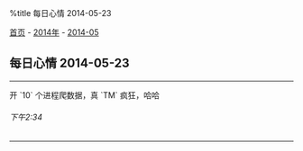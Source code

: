 %title 每日心情 2014-05-23

[[../../../index|首页]] - [[../index|2014年]] - [[index|2014-05]]
==每日心情 2014-05-23==
----
开 `10` 个进程爬数据，真 `TM` 疯狂，哈哈
======下午2:34======
----
